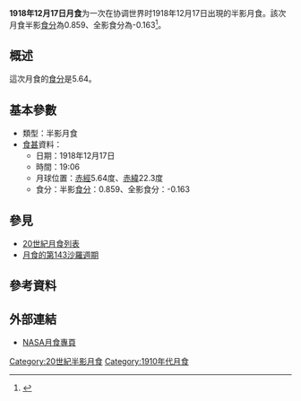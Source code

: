 {{vfd|沒有足夠的可靠資料來源能夠讓這個條目符合[[Wikipedia:關注度|Wikipedia:關注度]]中的標準|date=2022/06/08}}
{{Notability|time=2022-05-09T07:49:12+00:00}}
{{Infobox lunar eclipse
| date        = 1918年12月17日
| time        = 19:06
| nature     = 半影月食
| saros       = 143
| gamma           = -1.104
| magnitude      = 半影食分：0.859<br/>全影食分：-0.163
| par_duration   = 
| tot_duration    = 
| chart               = Lunar eclipse chart close-1918Dec17.png
}}
'''1918年12月17日月食'''为一次在协调世界时1918年12月17日出現的半影月食。該次月食半影[[食分|食分]]為0.859、全影食分為-0.163<ref name="nasa_catalog_list">{{cite web|url=http://eclipse.gsfc.nasa.gov/LEcat/LE1901-2000.html|title=Lunar Eclipses: 1901 to 2000|language=en|publisher=[[NASA|NASA]]|archiveurl=https://web.archive.org/web/20080331031357/http://eclipse.gsfc.nasa.gov/LEcat/LE1901-2000.html|archivedate=2008-03-31|deadurl=yes|accessdate=2018-12-10}}</ref>。

== 概述 ==
這次月食的[[食分|食分]]是5.64。

== 基本參數 ==
{{NoteUTC}}
* 類型：半影月食
*[[食甚|食甚]]資料：
** 日期：1918年12月17日
** 時間：19:06
** 月球位置：[[赤經|赤經]]5.64度、[[赤緯|赤緯]]22.3度
** 食分：半影[[食分|食分]]：0.859、全影食分：-0.163


== 參見 ==
{{portal box|天文學}}
* [[20世紀月食列表|20世紀月食列表]]
* [[月食的第143沙羅週期|月食的第143沙羅週期]]

== 參考資料 ==
{{reflist}}

== 外部連結 ==
* [http://eclipse.gsfc.nasa.gov/lunar.html NASA月食專頁]{{Wayback|url=http://eclipse.gsfc.nasa.gov/lunar.html |date=20181231235927 }}{{en icon}}
{{Lunar-eclipse-stub}}
{{月食}}

[[Category:20世紀半影月食|Category:20世紀半影月食]]
[[Category:1910年代月食|Category:1910年代月食]]